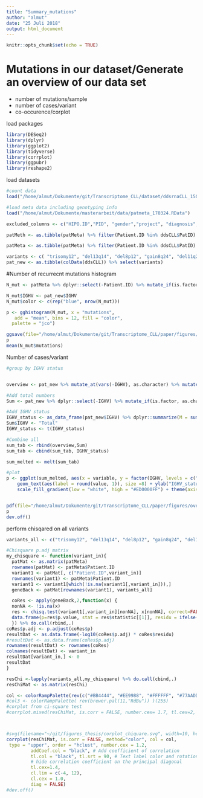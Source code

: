 ```yaml
---
title: "Summary_mutations"
author: "almut"
date: "25 Juli 2018"
output: html_document
---
```


```r
knitr::opts_chunk$set(echo = TRUE)
```

# Mutations in our dataset/Generate an overview of our data set
- number of mutations/sample
- number of cases/variant
- co-occurence/corplot

load packages
```r
library(DESeq2)
library(dplyr)
library(ggplot2)
library(tidyverse)
library(corrplot)
library(ggpubr)
library(reshape2)
```

load datasets
```r
#count data
load("/home/almut/Dokumente/git/Transcriptome_CLL/dataset/ddsrnaCLL_150218.RData")

#load meta data including genotyping info
load("/home/almut/Dokumente/masterarbeit/data/patmeta_170324.RData")

excluded_columns <- c("HIPO.ID","PID", "gender","project", "diagnosis", "date.of.diagnosis", "treatment", "date.of.first.treatment", "IGHV.status","Methylation_Cluster")

patMeth <- as.tibble(patMeta) %>% filter(Patient.ID %in% ddsCLL$PatID)

patMeta <- as.tibble(patMeta) %>% filter(Patient.ID %in% ddsCLL$PatID) %>% dplyr::select(-one_of(excluded_columns))

variants <- c( "trisomy12", "del13q14", "del8p12", "gain8q24", "del11q22.3", "del17p13", "BRAF", "NOTCH1", "SF3B1","TP53", "ATM", "MED12", "IGHV")
pat_new <- as.tibble(colData(ddsCLL)) %>% select(variants)

```

#Number of recurrecnt mutations
histogram 
```r
N_mut <- patMeta %>% dplyr::select(-Patient.ID) %>% mutate_if(is.factor, as.character) %>% mutate_if(is.character, as.numeric) %>% mutate(mutations=rowSums(.,na.rm = TRUE))

N_mut$IGHV <- pat_new$IGHV
N_mut$color <- c(rep("blue", nrow(N_mut)))

p <- gghistogram(N_mut, x = "mutations",
   add = "mean", bins = 12, fill = "color",
  palette = "jco")

ggsave(file="/home/almut/Dokumente/git/Transcriptome_CLL/paper/figures/hist_mutations.svg", plot=p, width=4, height=3)
p
mean(N_mut$mutations)
```

Number of cases/variant
```r
#group by IGHV status


overview <- pat_new %>% mutate_at(vars(-IGHV), as.character) %>% mutate_at(vars(-IGHV), as.numeric) %>% dplyr::group_by(IGHV) %>% dplyr::summarize_if(is.numeric, sum, na.rm =T) 

#Add total numbers 
Sum <- pat_new %>% dplyr::select(-IGHV) %>% mutate_if(is.factor, as.character) %>% mutate_if(is.character, as.numeric) %>% summarize_if(is.numeric, sum, na.rm =T)

#Add IGHV status
IGHV_status <- as_data_frame(pat_new$IGHV) %>% dplyr::summarize(M = sum(value %in% "M"), U = sum(value %in% "U"), "NA" = sum(is.na(value)), Total = n())
Sum$IGHV <- "Total"
IGHV_status <- t(IGHV_status)

#Combine all
sum_tab <- rbind(overview,Sum)
sum_tab <- cbind(sum_tab, IGHV_status)

sum_melted <- melt(sum_tab)

#plot
p <- ggplot(sum_melted, aes(x = variable, y = factor(IGHV, levels = c("Total", "NA", "M", "U")))) +  geom_tile(aes(fill = value)) + 
    geom_text(aes(label = round(value, 1)), size =8) + ylab("IGHV_status") +
    scale_fill_gradient(low = "white", high = "#ED0000FF") + theme(axis.title.x = element_text(face="bold", size=30), axis.text.x=element_text(size=25, angle = 90)) + theme(axis.title.y = element_text(face="bold", size=25), axis.text.y= element_text(size=20))


pdf(file="/home/almut/Dokumente/git/Transcriptome_CLL/paper/figures/overview_mutations.pdf", width=15, height=5)
p
dev.off()


```

perform chisqared on all variants
```r
variants_all <- c("trisomy12", "del13q14", "del8p12", "gain8q24", "del11q22.3", "del17p13", "BRAF", "NOTCH1","SF3B1", "TP53", "ATM", "MED12")

#Chisquare p.adj matrix
my_chisquare <- function(variant_in){
  patMat <- as.matrix(patMeta)
  rownames(patMat) <- patMeta$Patient.ID
  variant1 <- patMat[, c("Patient.ID",variant_in)]
  rownames(variant1) <- patMeta$Patient.ID
  variant1 <- variant1[which(!is.na(variant1[,variant_in])),]
  geneBack <- patMat[rownames(variant1), variants_all]

  coRes <- apply(geneBack,2,function(x) {
  nonNA <- !is.na(x)
  res <- chisq.test(variant1[,variant_in][nonNA], x[nonNA], correct=FALSE)
  data.frame(p=res$p.value, stat = res$statistic[[1]], residu = ifelse(res$residuals[1] > 0, 1, -1))
  }) %>% do.call(rbind,.)
coRes$p.adj <- p.adjust(coRes$p)
resultDat <- as.data.frame(-log10(coRes$p.adj) * coRes$residu)
#resultDat <- as.data.frame(coRes$p.adj)
rownames(resultDat) <- rownames(coRes)
colnames(resultDat) <- variant_in
resultDat[variant_in,] <- 0
resultDat
}

resChi <-lapply(variants_all,my_chisquare) %>% do.call(cbind,.)
resChiMat <- as.matrix(resChi)

col <- colorRampPalette(rev(c("#BB4444", "#EE9988", "#FFFFFF", "#77AADD", "#4477AA")))(50)
#col3 <- colorRampPalette( rev(brewer.pal(11,"RdBu")) )(255)
#corplot from ci-square test
#corrplot.mixed(resChiMat, is.corr = FALSE, number.cex= 1.7, tl.cex=2, tl.pos = "lt", cl.cex=2, diag = "n", col = col3, pch.col = "black")



#svg(filename="~/git/figures_thesis/corplot_chiquare.svg", width=10, height=10)
corrplot(resChiMat, is.corr = FALSE, method="color", col = col,
 type = "upper", order = "hclust", number.cex = 1.2,
         addCoef.col = "black", # Add coefficient of correlation
         tl.col = "black", tl.srt = 90, # Text label color and rotation
         # hide correlation coefficient on the principal diagonal
         tl.cex=1.4,
         cl.lim = c(-4, 12),
         cl.cex = 1.0,
         diag = FALSE)
#dev.off()

```